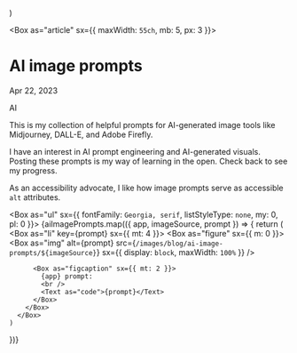 


  <Halo
    description="This is my collection of helpful prompts for AI-generated image tools like Midjourney, DALL-E, and Adobe Firefly."
    title="AI image prompts / Blog"
    url="https://chrisnager.com/blog/ai-image-prompts"
  />
)

<Box as="article" sx={{ maxWidth: `55ch`, mb: 5, px: 3 }}>
# AI image prompts

Apr 22, 2023

<Tag>AI</Tag>

This is my collection of helpful prompts for AI-generated image tools like Midjourney, DALL-E, and Adobe Firefly.

I have an interest in AI prompt engineering and AI-generated visuals. Posting these prompts is my way of learning in the open. Check back to see my progress.

As an accessibility advocate, I like how image prompts serve as accessible `alt` attributes.

<Box as="ul" sx={{ fontFamily: `Georgia, serif`, listStyleType: `none`, my: 0, pl: 0 }}>
  {aiImagePrompts.map(({ app, imageSource, prompt }) => {
    return (
      <Box as="li" key={prompt} sx={{ mt: 4 }}>
        <Box as="figure" sx={{ m: 0 }}>
          <Box as="img"
            alt={prompt}
            src={`/images/blog/ai-image-prompts/${imageSource}`}
            sx={{ display: `block`, maxWidth: `100%` }}
          />

          <Box as="figcaption" sx={{ mt: 2 }}>
            {app} prompt:
            <br />
            <Text as="code">{prompt}</Text>
          </Box>
        </Box>
      </Box>
    )
  })}
</Box>
</Box>
